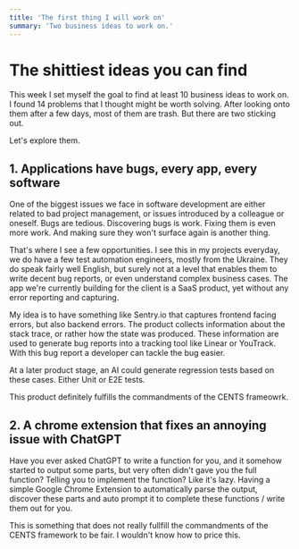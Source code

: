 ```yaml
---
title: 'The first thing I will work on'
summary: 'Two business ideas to work on.'
---
```


# The shittiest ideas you can find

This week I set myself the goal to find at least 10 business ideas to work on.
I found 14 problems that I thought might be worth solving. After looking onto them
after a few days, most of them are trash. But there are two sticking out.

Let's explore them.

## 1. Applications have bugs, every app, every software

One of the biggest issues we face in software development are either related to bad
project management, or issues introduced by a colleague or oneself. Bugs are tedious.
Discovering bugs is work. Fixing them is even more work. And making sure they won't surface
again is another thing.

That's where I see a few opportunities. I see this in my projects everyday, we do have a few
test automation engineers, mostly from the Ukraine. They do speak fairly well English,
but surely not at a level that enables them to write decent bug reports, or even understand
complex business cases. The app we're currently building for the client is a SaaS product,
yet without any error reporting and capturing.

My idea is to have something like Sentry.io that captures frontend facing errors, but also backend
errors. The product collects information about the stack trace, or rather how the state was produced.
These information are used to generate bug reports into a tracking tool like Linear or YouTrack.
With this bug report a developer can tackle the bug easier.

At a later product stage, an AI could generate regression tests based on these cases. Either Unit or E2E tests.

This product definitely fulfills the commandments of the CENTS frameowrk.

## 2. A chrome extension that fixes an annoying issue with ChatGPT

Have you ever asked ChatGPT to write a function for you, and it somehow started to output some parts, but
very often didn't gave you the full function? Telling you to implement the function? Like it's lazy.
Having a simple Google Chrome Extension to automatically parse the output, discover these parts and auto prompt
it to complete these functions / write them out for you.

This is something that does not really fullfill the commandments of the CENTS framework to be fair.
I wouldn't know how to price this.
